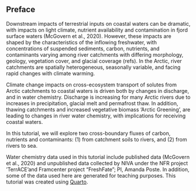 ## Preface {.unnumbered}

Downstream impacts of terrestrial inputs on coastal waters can be dramatic, with impacts on light climate, nutrient availability and contamination in fjord surface waters (McGovern et al., 2020). However, these impacts are shaped by the characteristics of the inflowing freshwater, with concentrations of suspended sediments, carbon, nutrients, and contaminants varying among river catchments with differing morphology, geology, vegetation cover, and glacial coverage (refs). In the Arctic, river catchments are spatially heterogeneous, seasonally variable, and facing rapid changes with climate warming. 

Climate change impacts on cross-ecosystem transport of solutes from Arctic catchments to coastal waters is driven both by changes in discharge, and in water chemistry. Discharge is increasing for many Arctic rivers due to increases in precipitation, glacial melt and permafrost thaw. In addition, thawing catchments and increased vegetative biomass 'Arctic Greening', are leading to changes in river water chemistry, with implications for receiving coastal waters. 

In this tutorial, we will explore two cross-boundary fluxes of carbon, nutrients and contaminants: (1) from catchment soils to rivers, and (2) from rivers to sea. 



::: {.callout-note appearance="simple"}
Water chemistry data used in this tutorial include published data (McGovern et al., 2020) and unpublished data collected by NIVA under the NFR project 'TerrACE'and Framcenter project "FreshFate"; PI, Amanda Poste. In addition, some of the data used here are generated for teaching purposes. This tutorial was created using [Quarto](https://quarto.org).
:::
